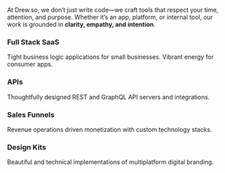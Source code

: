 
<Logo />

At Drew.so, we don’t just write code—we craft tools that respect your time, attention, and purpose. Whether it’s an app, platform, or internal tool, our work is grounded in **clarity, empathy, and intention**.

### Full Stack SaaS

Tight business logic applications for small businesses. Vibrant energy for consumer apps.

<div className="flex flex-col md:flex-row gap-8 md:gap-12 pb-8 items-center">
  <div className="w-full md:w-1/2">
    <StarBullets
      bullets={[
        "Customer Portals",
        "iOS/Android Apps",
        "B2C Productivity SaaS",
        "Social Apps",
        "Internal Tools (CRM, CMS, ERP)",
      ]}
    />
  </div>
  <FullStackLogos />
</div>

### APIs

Thoughtfully designed REST and GraphQL API servers and integrations.

<div className="flex flex-col md:flex-row gap-8 md:gap-12 pb-8 items-center">
  <div className="w-full md:w-1/2">
    <StarBullets bullets={[
      "System Design & Architecture",
      "Data Modeling",
      "REST & GraphQL APIs",
      "Event-Driven Services",
      "OpenAPI / Swagger Docs"
    ]} />
  </div>
  <div className="w-1/2 grid grid-cols-4 gap-8 md:gap-12 pb-8 items-center">

  </div>

</div>

### Sales Funnels

Revenue operations driven monetization with custom technology stacks.

<div className="flex flex-col md:flex-row gap-8 md:gap-12 pb-8 items-center">
  <div className="w-full md:w-1/2">
    <StarBullets bullets={[
      "Lead Generation",
      "Subscription Platforms",
      "Custom Stripe APIs",
      "Analytics & Attribution",
      "Revenue Operations"
    ]} />
  </div>
  <div className="w-1/2 grid grid-cols-4 gap-8 items-center">

  </div>

</div>

### Design Kits

Beautiful and technical implementations of multiplatform digital branding.

<div className="flex flex-col md:flex-row gap-8 md:gap-12 pb-8 items-center">
  <div className="w-full md:w-1/2">
    <StarBullets bullets={[
      "Tailwind + Design Tokens",
      "Design System Documentation",
      "Component Libraries",
      "Framer Motion Animations",
      "Cross-Platform UI Consistency"
    ]} />
  </div>
  <div className="w-1/2 grid grid-cols-4 gap-8 items-center">

  </div>

</div>
